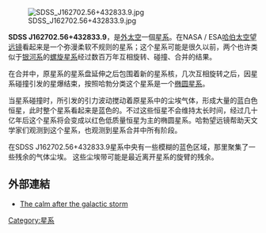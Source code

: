 {{multiple issues|
{{expand|time=2014-11-21T11:20:09+00:00}}
{{unreferenced|time=2014-11-21T11:20:09+00:00}}
}}


[[File:SDSS_J162702.56+432833.9.jpg|thumb]]


'''SDSS J162702.56+432833.9'''，是[[外太空|外太空]]一個[[星系|星系]]。在NASA / ESA[[哈伯太空望远镜|哈伯太空望远镜]]看起来是一个弥漫柔软不规则的星系；这个星系可能是很久以前，两个也许类似于[[银河系|银河系]]的[[螺旋星系|螺旋星系]]经过数百万年互相旋转、碰撞、合并的结果。

在合并中，原星系的星系盘延伸之后包围着新的星系核，几次互相旋转之后，因星系碰撞引发的星爆结束，按照哈勃分类这个星系是一个[[椭圆星系|椭圆星系]]。

当星系碰撞时，所引发的引力波动搅动着原星系中的尘埃气体，形成大量的蓝白色恒星，此时整个星系看起来是蓝色的。不过这些恒星不会维持太长时间，经过几十亿年后这个星系将会变成以红色低质量恒星为主的椭圆星系。哈勃望远镜帮助天文学家们观测到这个星系，也观测到星系合并中所有阶段。

在SDSS J162702.56+432833.9星系中央有一些模糊的蓝色区域，那里聚集了一些残余的气体尘埃。 这些尘埃带可能是最近离开星系的旋臂的残余。

==外部連結==
* [http://www.spacetelescope.org/images/potw1148a/ The calm after the galactic storm]{{Wayback|url=http://www.spacetelescope.org/images/potw1148a/ |date=20140728135342 }}

[[Category:星系|Category:星系]]
